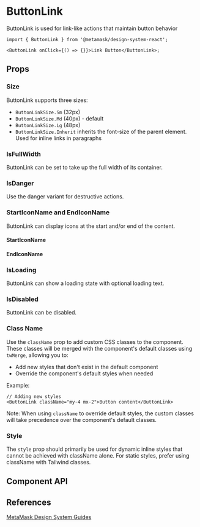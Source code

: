 

# ButtonLink

ButtonLink is used for link-like actions that maintain button behavior

```tsx
import { ButtonLink } from '@metamask/design-system-react';

<ButtonLink onClick={() => {}}>Link Button</ButtonLink>;
```

<Canvas of={ButtonLinkStories.Default} />

## Props

### Size

ButtonLink supports three sizes:

- `ButtonLinkSize.Sm` (32px)
- `ButtonLinkSize.Md` (40px) - default
- `ButtonLinkSize.Lg` (48px)
- `ButtonLinkSize.Inherit` inherits the font-size of the parent element. Used for inline links in paragraphs

<Canvas of={ButtonLinkStories.Size} />

### IsFullWidth

ButtonLink can be set to take up the full width of its container.

<Canvas of={ButtonLinkStories.IsFullWidth} />

### IsDanger

Use the danger variant for destructive actions.

<Canvas of={ButtonLinkStories.IsDanger} />

### StartIconName and EndIconName

ButtonLink can display icons at the start and/or end of the content.

#### StartIconName

<Canvas of={ButtonLinkStories.StartIconName} />

#### EndIconName

<Canvas of={ButtonLinkStories.EndIconName} />

### IsLoading

ButtonLink can show a loading state with optional loading text.

<Canvas of={ButtonLinkStories.IsLoading} />

### IsDisabled

ButtonLink can be disabled.

<Canvas of={ButtonLinkStories.IsDisabled} />

### Class Name

Use the `className` prop to add custom CSS classes to the component. These classes will be merged with the component's default classes using `twMerge`, allowing you to:

- Add new styles that don't exist in the default component
- Override the component's default styles when needed

Example:

```tsx
// Adding new styles
<ButtonLink className="my-4 mx-2">Button content</ButtonLink>
```

Note: When using `className` to override default styles, the custom classes will take precedence over the component's default classes.

### Style

The `style` prop should primarily be used for dynamic inline styles that cannot be achieved with className alone. For static styles, prefer using className with Tailwind classes.

## Component API

<Controls of={ButtonLinkStories.Default} />

## References

[MetaMask Design System Guides](https://www.notion.so/MetaMask-Design-System-Guides-Design-f86ecc914d6b4eb6873a122b83c12940)
